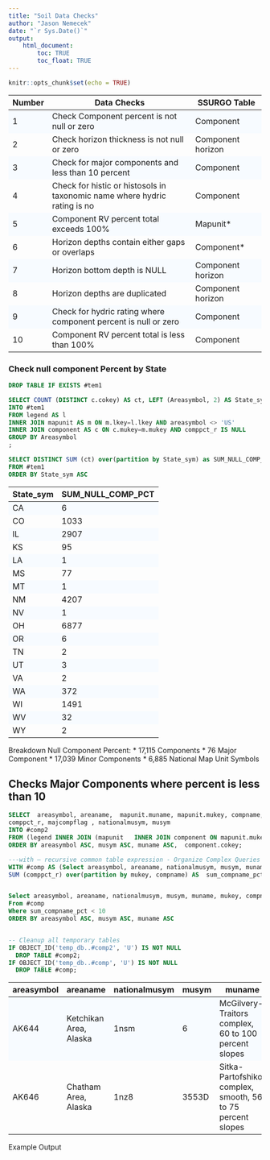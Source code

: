 ---
title: "Soil Data Checks"
author: "Jason Nemecek"
date: "`r Sys.Date()`"
output: 
    html_document:
        toc: TRUE
        toc_float: TRUE
---

```{r setup, include=FALSE}
knitr::opts_chunk$set(echo = TRUE)

```



<style>
   tbody tr:nth-child(odd){
    background-color: #F7FBFF;
  }
</style>

Number|Data Checks|SSURGO Table
---|--------------------------------------|-----------------
1|Check Component percent is not null or zero|Component
2|Check horizon thickness is not null or zero|Component horizon
3|Check for major components and less than 10 percent|Component
4|Check for histic or histosols in taxonomic name where hydric rating is no|Component
5|Component RV percent total exceeds 100%|Mapunit*
6|Horizon depths contain either gaps or overlaps|Component*
7|Horizon bottom depth is NULL|Component horizon
8|Horizon depths are duplicated|Component horizon
9|Check for hydric rating where component percent is null or zero|Component
10|Component RV percent total is less than 100%|Component



### Check null component Percent by State

```{SQL}
DROP TABLE IF EXISTS #tem1

SELECT COUNT (DISTINCT c.cokey) AS ct, LEFT (Areasymbol, 2) AS State_sym
INTO #tem1
FROM legend AS l
INNER JOIN mapunit AS m ON m.lkey=l.lkey AND areasymbol <> 'US'
INNER JOIN component AS c ON c.mukey=m.mukey AND comppct_r IS NULL
GROUP BY Areasymbol
;

SELECT DISTINCT SUM (ct) over(partition by State_sym) as SUM_NULL_COMP_PCT, State_sym
FROM #tem1
ORDER BY State_sym ASC

```

State_sym|SUM_NULL_COMP_PCT
----|----
CA|6
CO|1033
IL|2907
KS|95
LA|1
MS|77
MT|1
NM|4207
NV|1
OH|6877
OR|6
TN|2
UT|3
VA|2
WA|372
WI|1491
WV|32
WY|2

Breakdown Null Component Percent:
* 17,115 Components
* 76 Major Component
* 17,039 Minor Components
* 6,885 National Map Unit Symbols

## Checks Major Components where percent is less than 10

```{SQL}
SELECT  areasymbol, areaname,  mapunit.muname, mapunit.mukey, compname, localphase, component.cokey,
comppct_r, majcompflag , nationalmusym, musym
INTO #comp2
FROM (legend INNER JOIN (mapunit   INNER JOIN component ON mapunit.mukey = component.mukey AND majcompflag = 'Yes' ) ON legend.lkey = mapunit.lkey AND areasymbol <> 'US')
ORDER BY areasymbol ASC, musym ASC, muname ASC,  component.cokey;

---with — recursive common table expression - Organize Complex Queries
WITH #comp AS (Select areasymbol, areaname, nationalmusym, musym, muname, mukey, compname, cokey, majcompflag, localphase,  SUM (comppct_r) over(partition by mukey) AS  mu_sum_pct, 
SUM (comppct_r) over(partition by mukey, compname) AS  sum_compname_pct  From #comp2)


Select areasymbol, areaname, nationalmusym, musym, muname, mukey, compname, localphase, cokey,  majcompflag,  mu_sum_pct, sum_compname_pct
From #comp
Where sum_compname_pct < 10
ORDER BY areasymbol ASC, musym ASC, muname ASC


-- Cleanup all temporary tables 
IF OBJECT_ID('temp_db..#comp2', 'U') IS NOT NULL
  DROP TABLE #comp2;
IF OBJECT_ID('temp_db..#comp', 'U') IS NOT NULL
  DROP TABLE #comp;
```



areasymbol|areaname|nationalmusym|musym|muname|mukey|compname|localphase|cokey|majcompflag|mu_sum_pct|sum_compname_pct|
-----------|-----------|-----------|-----------|-----------|-----------|-----------|-----------|-----------|-----------|-----------|-----------|-----------
AK644|Ketchikan Area, Alaska|1nsm|6|McGilvery-Traitors complex, 60 to 100 percent slopes|49774|Helm|granitic|15954339|Yes|88|3|
AK646|Chatham Area, Alaska|1nz8|3553D|Sitka-Partofshikof complex, smooth, 56 to 75 percent slopes|49949|McGilvery|smooth|15955701|Yes|90|5|

Example Output


